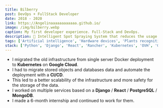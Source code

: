 ```yaml
---
title: Bilberry
post: DevOps + FullStack Developer
date: 2018 - 2020
link: https://Angelinaaaaaaaaaaaa.github.io/
image: /img/bilberry.webp
caption: My first developer experience. Full-Stack and DevOps.
description: 🌿 Intelligent Spot Spraying System that reduces the usage of herbicide by more than 80% while protecting the environment and lowering the costs for farmers dramatically.
tags: ['Artificial intelligence', 'Hardware devices', 'Plants recognition', 'AI Labelling web platform']
stack: ['Python', 'Django', 'React', 'Rancher', 'Kubernetes', 'OVH', 'GCP', 'Docker', 'PostgreSQL', 'MongoDB']
---
```


- I migrated the old infrastructure from single server Docker deployment to **Kubernetes** on **Google Cloud**.
- I had to migrate stored objects and databases data and automate the deployment with a **CI/CD**.
- This led to a better scalability of the infrastructure and more safety for the storage of the data.
- I worked on multiple services based on a **Django** / **React** / **PostgreSQL** / **MongoDB**.
- I made a 6-month internship and continued to work for them.
